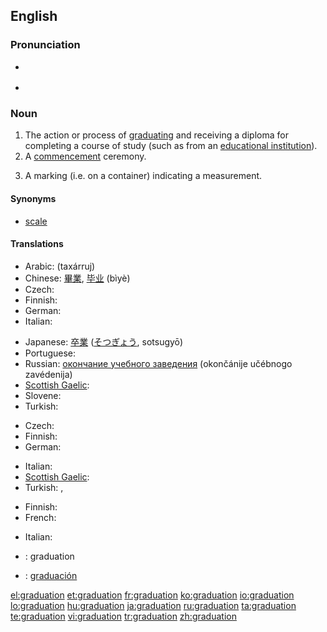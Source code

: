 ==English==

===Pronunciation===
* {{a|GenAm}} {{IPA|/ˌɡɹædʒuˈeɪʃən/}}
* {{rhymes|eɪʃən}}

===Noun===
{{en-noun}}

# The action or process of [[graduate|graduating]] and receiving a diploma for completing a course of study (such as from an [[educational institution]]).
# A [[commencement]] ceremony.
# {{sciences}} A marking (i.e. on a container) indicating a measurement.

====Synonyms====
* {{sense|marking}} [[scale]]

====Translations====
{{trans-top|the action or process of graduating}}
* Arabic: {{Arab|[[تخرج]]}} (taxárruj)
* Chinese: [[畢業]], [[毕业]] (bìyè)
* Czech: {{t-|cs|promoce|f}}
* Finnish: {{t+|fi|valmistuminen}}
* German: {{t+|de|Abschluss|m}}
* Italian: {{t-|it|graduazione|f}}
{{trans-mid}}
* Japanese: [[卒業]] ([[そつぎょう]], sotsugyō)
* Portuguese: {{t|pt|graduação|f}}
* Russian: [[окончание учебного заведения]] (okončánije učébnogo zavédenija) {{n}}
* [[Scottish Gaelic]]: {{t|gd|ceumnachadh|m}}
* Slovene: {{t-|sl|matura|f}}
* Turkish: {{t|tr|mezuniyet}}
{{trans-bottom}}

{{trans-top|a commencement ceremony}}
* Czech: {{t-|cs|promoce|f}}
* Finnish: {{t-|fi|valmistujaiset}}
* German: {{t|de|Abschlussfeier|f}}
{{trans-mid}}
* Italian: {{t-|it|graduazione|f}}
* [[Scottish Gaelic]]: {{t|gd|ceumnachadh|m}}
* Turkish: {{t|tr|mezuniyet}},  {{t|tr|mezuniyet töreni}}
{{trans-bottom}}

{{trans-top|a marking (i.e. on a container) indicating a measurement}}
* Finnish: {{t|fi|asteikko}}
* French: {{t+|fr|graduation|f}}
{{trans-mid}}
* Italian: {{t-|it|graduazione|f}}
{{trans-bottom}}

{{checktrans-top}}
* {{ttbc|ia}}: graduation
* {{ttbc|es}}: [[graduación]]
{{trans-bottom}}

[[el:graduation]]
[[et:graduation]]
[[fr:graduation]]
[[ko:graduation]]
[[io:graduation]]
[[lo:graduation]]
[[hu:graduation]]
[[ja:graduation]]
[[ru:graduation]]
[[ta:graduation]]
[[te:graduation]]
[[vi:graduation]]
[[tr:graduation]]
[[zh:graduation]]